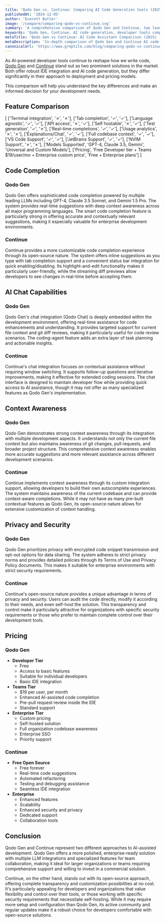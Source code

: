 ```yaml
---
title: 'Qodo Gen vs. Continue: Comparing AI Code Generation tools (2025)'
publishedAt: '2024-12-05'
author: 'Everett Butler'
image: '/compare/comparing-qodo-vs-continue.svg'
summary: 'A comprehensive comparison of Qodo Gen and Continue, two leading AI-powered code generation tools, examining their features, pricing, and capabilities to help developers make an informed choice.'
keywords: 'Qodo Gen, Continue, AI code generation, developer tools comparison, code completion, IDE integration, AI coding assistant'
metaTitle: 'Qodo Gen vs Continue: AI Code Assistant Comparison (2025) | Complete Guide'
metaDescription: 'In-depth comparison of Qodo Gen and Continue AI code assistants, featuring detailed analysis of their capabilities, pricing, and integration options for developers in 2025.'
canonicalUrl: 'https://www.greptile.com/blog/comparing-qodo-vs-continue'
---
```


As AI-powered developer tools continue to reshape how we write code, [Qodo Gen](https://www.qodo.ai/) and [Continue](https://www.continue.dev/) stand out as two prominent solutions in the market. Both offer robust IDE integration and AI code generation, but they differ significantly in their approach to deployment and pricing models. 

This comparison will help you understand the key differences and make an informed decision for your development needs.

## Feature Comparison

[
    ['Terminal integration', '✗', '✗'],
    ['Tab completion', '✓', '✓'],
    ['Language agnostic', '✓', '✓'],
    ['API access', '✗', '✓'],
    ['Self hostable', '✗', '✓'],
    ['Test generation', '✓', '✗'],
    ['Real-time completions', '✓', '✓'],
    ['Usage analytics', '✗', '✗'],
    ['Explanations/Chat', '✓', '✓'],
    ['Full codebase context', '✓', '✓'],
    ['VS Code Support', '✓', '✓'],
    ['JetBrains Support', '✓', '✓'],
    ['NVIM Support', '✗', '✗'],
    ['Models Supported', 'GPT-4, Claude 3.5, Gemini', 'Universal and Custom Models'],
    ['Pricing', 'Free Developer tier + Teams $19/user/mo + Enterprise custom price', 'Free + Enterprise plans']
]

## Code Completion

### Qodo Gen
Qodo Gen offers sophisticated code completion powered by multiple leading LLMs including GPT-4, Claude 3.5 Sonnet, and Gemini 1.5 Pro. The system provides real-time suggestions with deep context awareness across all major programming languages. The smart code completion feature is particularly strong in offering accurate and contextually relevant suggestions, making it especially valuable for enterprise development environments.

### Continue
Continue provides a more customizable code completion experience through its open-source nature. The system offers inline suggestions as you type with tab completion support and a convenient status bar integration for quick enabling/disabling. Its highlight-and-edit functionality makes it particularly user-friendly, while the streaming diff previews allow developers to see changes in real-time before accepting them.

## AI Chat Capabilities

### Qodo Gen
Qodo Gen's chat integration (Qodo Chat) is deeply embedded within the development environment, offering real-time assistance for code enhancements and understanding. It provides targeted support for current file context and git diff reviews, making it particularly useful for code review scenarios. The coding-agent feature adds an extra layer of task planning and actionable insights.

### Continue
Continue's chat integration focuses on contextual assistance without requiring window switching. It supports follow-up questions and iterative improvements, making it effective for extended coding sessions. The chat interface is designed to maintain developer flow while providing quick access to AI assistance, though it may not offer as many specialized features as Qodo Gen's implementation.

## Context Awareness

### Qodo Gen
Qodo Gen demonstrates strong context awareness through its integration with multiple development aspects. It understands not only the current file context but also maintains awareness of git changes, pull requests, and broader project structure. This comprehensive context awareness enables more accurate suggestions and more relevant assistance across different development scenarios.

### Continue
Continue implements context awareness through its custom integration support, allowing developers to build their own autocomplete experiences. The system maintains awareness of the current codebase and can provide context-aware completions. While it may not have as many pre-built contextual features as Qodo Gen, its open-source nature allows for extensive customization of context handling.

## Privacy and Security

### Qodo Gen
Qodo Gen prioritizes privacy with encrypted code snippet transmission and opt-out options for data sharing. The system adheres to strict privacy norms and provides detailed policies through its Terms of Use and Privacy Policy documents. This makes it suitable for enterprise environments with strict security requirements.

### Continue
Continue's open-source nature provides a unique advantage in terms of privacy and security. Users can audit the code directly, modify it according to their needs, and even self-host the solution. This transparency and control make it particularly attractive for organizations with specific security requirements or those who prefer to maintain complete control over their development tools.

## Pricing

### Qodo Gen
- **Developer Tier**
  - Free
  - Access to basic features
  - Suitable for individual developers
  - Basic IDE integration
- **Teams Tier**
  - $19 per user, per month
  - Enhanced AI-assisted code completion
  - Pre-pull request review inside the IDE
  - Standard support
- **Enterprise Tier**
  - Custom pricing
  - Self-hosted solution
  - Full organization codebase awareness
  - Enterprise SSO
  - Priority support

### Continue
- **Free Open Source**
  - Free forever
  - Real-time code suggestions
  - Automated refactoring
  - Testing and debugging assistance
  - Seamless IDE integration
- **Enterprise**
  - Enhanced features
  - Scalability
  - Enhanced security and privacy
  - Dedicated support
  - Collaboration tools

## Conclusion

Qodo Gen and Continue represent two different approaches to AI-assisted development. Qodo Gen offers a more polished, enterprise-ready solution with multiple LLM integrations and specialized features for team collaboration, making it ideal for larger organizations or teams requiring comprehensive support and willing to invest in a commercial solution.

Continue, on the other hand, stands out with its open-source approach, offering complete transparency and customization possibilities at no cost. It's particularly appealing for developers and organizations that value flexibility and control over their tools, or those working with specific security requirements that necessitate self-hosting. While it may require more setup and configuration than Qodo Gen, its active community and regular updates make it a robust choice for developers comfortable with open-source solutions.
